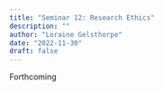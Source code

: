 ```yaml
---
title: "Seminar 12: Research Ethics"
description: ""
author: "Loraine Gelsthorpe"
date: "2022-11-30"
draft: false
---
```


Forthcoming